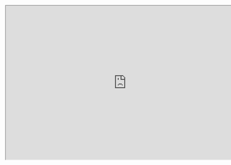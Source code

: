 ```{=html}
<iframe width="780" height="500" src="https://viewer.diagrams.net/index.html?tags=%7B%7D&highlight=0000ff&edit=_blank&layers=1&nav=1&page-id=abJAIyk8VqZmFR_1QRqh&title=Untitled%20Diagram.drawio#Uhttps%3A%2F%2Fdrive.google.com%2Fuc%3Fid%3D1jvew0ft43zpaG-iCk7Ob2ilJw7VjsyeZ%26export%3Ddownload#%7B%22pageId%22%3A%22abJAIyk8VqZmFR_1QRqh%22%7D
" title="Figure"></iframe>
```